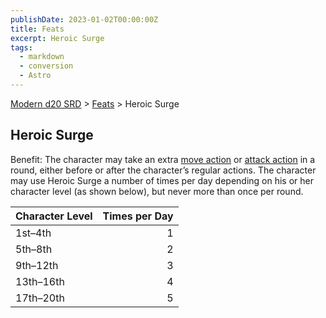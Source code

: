 ```yaml
---
publishDate: 2023-01-02T00:00:00Z
title: Feats
excerpt: Heroic Surge
tags:
  - markdown
  - conversion
  - Astro
---
```


[Modern d20 SRD](/#modernD20) > [Feats](modern-d20-srd-feats-index) > Heroic Surge

## Heroic Surge

Benefit: The character may take an extra [move action](modern-d20-srd-combat-move-actions) or [attack action](modern-d20-srd-combat-attack-actions) in a round, either before or after the character’s regular actions. The character may use Heroic Surge a number of times per day depending on his or her character level (as shown below), but never more than once per round.

| Character Level | Times per Day |
| :-------------- | ------------: |
| 1st–4th          |             1 |
| 5th–8th          |             2 |
| 9th–12th         |             3 |
| 13th–16th        |             4 |
| 17th–20th        |             5 |
